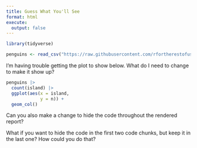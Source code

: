 ```yaml
---
title: Guess What You'll See
format: html
execute: 
  output: false
---
```


```r
library(tidyverse)
```

```r
penguins <- read_csv("https://raw.githubusercontent.com/rfortherestofus/rin3-fall-2023/main/data-raw/penguins.csv")
```

I'm having trouble getting the plot to show below. What do I need to change to make it show up? 

```r
penguins |> 
  count(island) |> 
  ggplot(aes(x = island, 
             y = n)) +
  geom_col()
```

Can you also make a change to hide the code throughout the rendered report? 

What if you want to hide the code in the first two code chunks, but keep it in the last one? How could you do that?